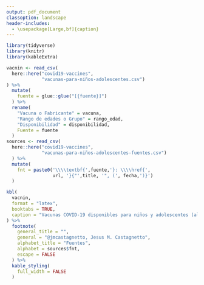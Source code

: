 ```yaml
---
output: pdf_document
classoption: landscape
header-includes:
  - \usepackage[Large,bf]{caption}
---
```


\captionsetup[table]{labelformat=empty}


```r
library(tidyverse)
library(knitr)
library(kableExtra)

vacnin <- read_csv(
  here::here("covid19-vaccines", 
             "vacunas-para-niños-adolescentes.csv")
) %>% 
  mutate(
    fuente = glue::glue("[{fuente}]")
  ) %>% 
  rename(
    "Vacuna o Fabricante" = vacuna,
    "Rango de edades o Grupo" = rango_edad,
    "Disponibilidad" = disponibilidad,
    Fuente = fuente
  )
sources <- read_csv(
  here::here("covid19-vaccines",
             "vacunas-para-niños-adolescentes-fuentes.csv")
  ) %>%
  mutate(
    fnt = paste0('\\\\textbf{',fuente,'}: \\\\href{',
                 url, '}{"',title, '", (', fecha,')}')
  )

```


```r
kbl(
  vacnin,
  format = "latex",
  booktabs = TRUE,
  caption = "Vacunas COVID-19 disponibles para niños y adolescentes (al 2021-09-18)"
) %>%
  footnote(
    general_title = "",
    general = "@jmcastagnetto, Jesus M. Castagnetto",
    alphabet_title = "Fuentes",
    alphabet = sources$fnt,
    escape = FALSE
  ) %>%
  kable_styling(
    full_width = FALSE
  ) 

```

